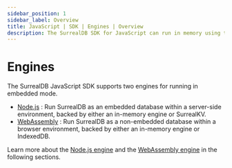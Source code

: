 ```yaml
---
sidebar_position: 1
sidebar_label: Overview
title: JavaScript | SDK | Engines | Overview
description: The SurrealDB SDK for JavaScript can run in memory using the Node.js engine or in a browser using the WebAssembly engine.
---
```


# Engines 

The SurrealDB JavaScript SDK supports two engines for running in embedded mode. 

- [Node.js](/docs/sdk/javascript/engines/node) : Run SurrealDB as an embedded database within a server-side environment, backed by either an in-memory engine or SurrealKV.
- [WebAssembly](/docs/sdk/javascript/engines/wasm) : Run SurrealDB as a non-embedded database within a browser environment, backed by either an in-memory engine or IndexedDB.


Learn more about the [Node.js engine](/docs/sdk/javascript/engines/node) and the [WebAssembly engine](/docs/sdk/javascript/engines/wasm) in the following sections.

